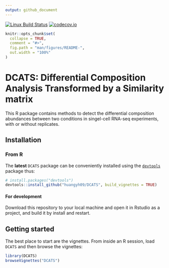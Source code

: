 ```yaml
---
output: github_document
---
```


[![Linux Build Status](https://travis-ci.org/huangyh09/DCATS.svg?branch=master)](https://travis-ci.org/huangyh09/DCATS)
[![codecov.io](https://codecov.io/github/huangyh09/DCATS/coverage.svg?branch=master)](https://codecov.io/github/huangyh09/DCATS/?branch=master)

<!-- README.md is generated from README.Rmd. Please edit that file -->

```r
knitr::opts_chunk$set(
  collapse = TRUE,
  comment = "#>",
  fig.path = "man/figures/README-",
  out.width = "100%"
)
```

# DCATS: Differential Composition Analysis Transformed by a Similarity matrix

<!-- badges: start -->
<!-- badges: end -->

This R package contains methods to detect the differential composition 
abundances between two conditions in singel-cell RNA-seq experiments, with or 
without replicates.

## Installation

### From R

The **latest** `DCATS` package can be conveniently installed using the
[`devtools`](https://www.rstudio.com/products/rpackages/devtools/) package thus:

``` r
# install.packages("devtools")
devtools::install_github("huangyh09/DCATS", build_vignettes = TRUE)
```
#### For development

Download this repository to your local machine and open it in Rstudio as a 
project, and build it by install and restart.

## Getting started

The best place to start are the vignettes. From inside an R session, load 
`DCATS` and then browse the vignettes:

```r
library(DCATS)
browseVignettes("DCATS")
```